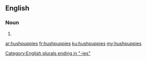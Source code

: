 ==English==

===Noun===
{{head|en}}

# {{plural of|hushpuppy}}

[[Category:English plurals ending in "-ies"]]

[[ar:hushpuppies]]
[[fr:hushpuppies]]
[[ku:hushpuppies]]
[[my:hushpuppies]]